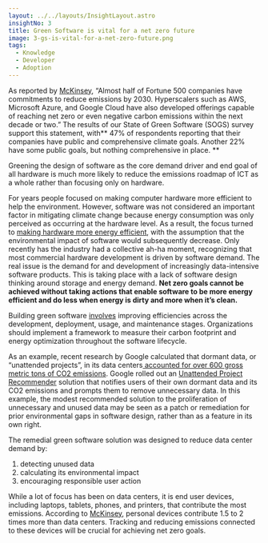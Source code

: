 ```yaml
---
layout: ../../layouts/InsightLayout.astro
insightNo: 3
title: Green Software is vital for a net zero future
image: 3-gs-is-vital-for-a-net-zero-future.png
tags:
  - Knowledge
  - Developer
  - Adoption
---
```


As reported by [McKinsey](https://www.mckinsey.com/capabilities/mckinsey-digital/our-insights/tech-forward/making-software-and-data-architectures-more-sustainable), “Almost half of Fortune 500 companies have commitments to reduce emissions by 2030. Hyperscalers such as AWS, Microsoft Azure, and Google Cloud have also developed offerings capable of reaching net zero or even negative carbon emissions within the next decade or two.” The results of our State of Green Software (SOGS) survey support this statement, with** 47% of respondents reporting that their companies have public and comprehensive climate goals. Another 22% have some public goals, but nothing comprehensive in place. **

Greening the design of software as the core demand driver and end goal of all hardware is much more likely to reduce the emissions roadmap of ICT as a whole rather than focusing only on hardware.

For years people focused on making computer hardware more efficient to help the environment. However, software was not considered an important factor in mitigating climate change because energy consumption was only perceived as occurring at the hardware level. As a result, the focus turned to [making hardware more energy efficient](https://ieeexplore.ieee.org/document/8988834), with the assumption that the environmental impact of software would subsequently decrease. Only recently has the industry had a collective ah-ha moment, recognizing that most commercial hardware development is driven by software demand. The real issue is the demand for and development of increasingly data-intensive software products. This is taking place with a lack of software design thinking around storage and energy demand. **Net zero goals cannot be achieved without taking actions that enable software to be more energy efficient and do less when energy is dirty and more when it’s clean.**

Building green software [involves](https://www.tcs.com/what-we-do/research/white-paper/greening-software-net-zero-emissions-sustainability) improving efficiencies across the development, deployment, usage, and maintenance stages. Organizations should implement a framework to measure their carbon footprint and energy optimization throughout the software lifecycle.

As an example, recent research by Google calculated that dormant data, or “unattended projects”, in its data centers[ accounted for over 600 gross metric tons of CO2 emissions](https://cloud.google.com/blog/topics/sustainability/new-tools-to-measure-and-reduce-your-environmental-impact?utm_medium=podcast&utm_source=bcast&utm_campaign=environment-variables). Google rolled out an [Unattended Project Recommender](https://cloud.google.com/blog/products/identity-security/google-cloud-launches-unattended-project-recommender) solution that notifies users of their own dormant data and its CO2 emissions and prompts them to remove unnecessary data. In this example, the modest recommended solution to the proliferation of unnecessary and unused data may be seen as a patch or remediation for prior environmental gaps in software design, rather than as a feature in its own right.

The remedial green software solution was designed to reduce data center demand by:

1. detecting unused data
2. calculating its environmental impact
3. encouraging responsible user action

While a lot of focus has been on data centers, it is end user devices, including laptops, tablets, phones, and printers, that contribute the most emissions. According to [McKinsey](https://www.mckinsey.com/capabilities/mckinsey-digital/our-insights/the-green-it-revolution-a-blueprint-for-cios-to-combat-climate-change), personal devices contribute 1.5 to 2 times more than data centers. Tracking and reducing emissions connected to these devices will be crucial for achieving net zero goals.
